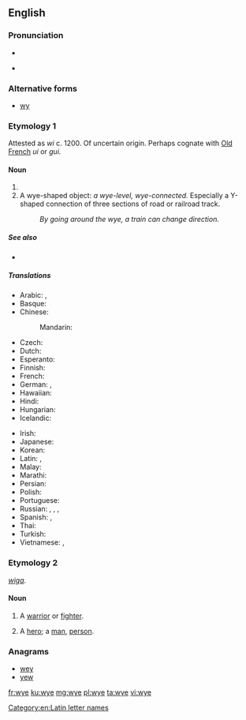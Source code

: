 ==English==

===Pronunciation===
* {{IPA|/waɪ/|lang=en}}
* {{homophones|y|Y|why|lang=en}} {{qualifier|wine-whine merger}}

===Alternative forms===
* [[wy]]

===Etymology 1===
Attested as ''wi'' c. 1200. Of uncertain origin. Perhaps cognate with [[Old French]] ''ui'' or ''gui.''

====Noun====
{{en-noun}}

# {{Latn-def|en|name|Y|y}}
# A wye-shaped object: ''a wye-level, wye-connected.'' Especially a Y-shaped connection of three sections of road or railroad track.
#: ''By going around the wye, a train can change direction.''

=====See also=====
* {{list:Latin script letter names/en}}

=====Translations=====
{{trans-top|name of the letter Y, y}}
* Arabic: {{t|ar|إي غريكا|f|tr='ii ghriika}},  {{t|ar|واي|m|tr=way}}
* Basque: {{t|eu|larriz}}
* Chinese:
*: Mandarin: {{qualifier|English letter names are called as in English, no other standard Mandarin name exists}}
* Czech: {{t+|cs|ypsilon|n}}
* Dutch: {{t|nl|Griekse ij}}
* Esperanto: {{t|eo|ipsilono}}
* Finnish: {{t+|fi|yy}}
* French: {{t+|fr|i grec|m}}
* German: {{t+|de|Ypsilon|n}}, {{t|de|Y grec|n}} {{qualifier|Switzerland also}}
* Hawaiian: {{t|haw|ieta}}
* Hindi: {{t|hi|वाई|tr=vā'ī}}
* Hungarian: {{t|hu|ipszilon}}
* Icelandic: {{t|is|ypsilon|n}}
{{trans-mid}}
* Irish: {{t|ga|yé}}
* Japanese: {{t+|ja|ワイ|tr=wai}}
* Korean: {{t|ko|와이|sc=Hang}}
* Latin: {{t+|la|ȳ}}, {{t|la|i graeca}}
* Malay: {{t|ms|wai}}
* Marathi: {{t|mr|वाय|tr=vāya|sc=Deva}}
* Persian: {{t|fa|ایگرک|tr=igrek|sc=fa-Arab}}
* Polish: {{t|pl|igrek|m}}
* Portuguese: {{t+|pt|ípsilon|m}}
* Russian: {{t|ru|уа́й|n}}, {{t|ru|уай|n}} {{qualifier|English}}, {{t+|ru|и́грек|m}},  {{t+|ru|ипсило́н|m}}
* Spanish: {{t+|es|i griega|f}},  {{t+|es|ye|f}}
* Thai: {{t+|th|วาย|sc=Thai}}
* Turkish: {{t+|tr|ye}}
* Vietnamese: {{t|vi|i dài}}, {{t|vi|i-cờ-rét}}
{{trans-bottom}}

===Etymology 2===
{{etyl|ang|en}} ''[[wiga]]''.

====Noun====
{{en-noun}}

# {{context|poetic|obsolete|lang=en}} A [[warrior]] or [[fighter]].
# {{context|poetic|obsolete|lang=en}} A [[hero]]; a [[man]], [[person]].

===Anagrams===
* [[wey#English|wey]]
* [[yew#English|yew]]

[[Category:en:Latin letter names]]

[[fr:wye]]
[[ku:wye]]
[[mg:wye]]
[[pl:wye]]
[[ta:wye]]
[[vi:wye]]